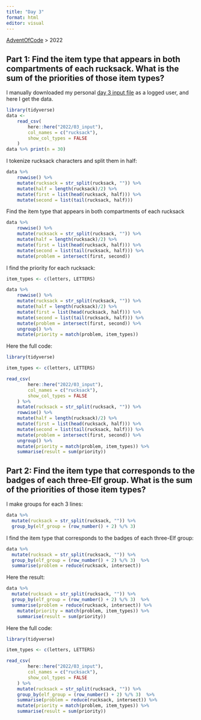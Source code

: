 ```yaml
---
title: "Day 3"
format: html
editor: visual
---
```


[AdventOfCode](https://jrosell.github.io/AdventOfCode/) \> 2022

## Part 1: Find the item type that appears in both compartments of each rucksack. What is the sum of the priorities of those item types?

I manually downloaded my personal [day 3 input file](https://adventofcode.com/2022/day/3) as a logged user, and here I get the data.

```r
library(tidyverse)
data <- 
    read_csv(
        here::here("2022/03_input"),
        col_names = c("rucksack"),
        show_col_types = FALSE
    )
data %>% print(n = 30)
```

I tokenize rucksack characters and split them in half:

```r
data %>% 
    rowwise() %>% 
    mutate(rucksack = str_split(rucksack, "")) %>% 
    mutate(half = length(rucksack)/2) %>% 
    mutate(first = list(head(rucksack, half))) %>% 
    mutate(second = list(tail(rucksack, half)))
```

Find the item type that appears in both compartments of each rucksack

```r
data %>% 
    rowwise() %>% 
    mutate(rucksack = str_split(rucksack, "")) %>% 
    mutate(half = length(rucksack)/2) %>% 
    mutate(first = list(head(rucksack, half))) %>% 
    mutate(second = list(tail(rucksack, half))) %>% 
    mutate(problem = intersect(first, second))
```

I find the priority for each rucksack:

```r
item_types <- c(letters, LETTERS)

data %>% 
    rowwise() %>% 
    mutate(rucksack = str_split(rucksack, "")) %>% 
    mutate(half = length(rucksack)/2) %>% 
    mutate(first = list(head(rucksack, half))) %>% 
    mutate(second = list(tail(rucksack, half))) %>% 
    mutate(problem = intersect(first, second)) %>% 
    ungroup() %>% 
    mutate(priority = match(problem, item_types))

```

Here the full code:

```r
library(tidyverse)

item_types <- c(letters, LETTERS)

read_csv(
        here::here("2022/03_input"),
        col_names = c("rucksack"),
        show_col_types = FALSE
    ) %>% 
    mutate(rucksack = str_split(rucksack, "")) %>% 
    rowwise() %>% 
    mutate(half = length(rucksack)/2) %>% 
    mutate(first = list(head(rucksack, half))) %>% 
    mutate(second = list(tail(rucksack, half))) %>% 
    mutate(problem = intersect(first, second)) %>% 
    ungroup() %>% 
    mutate(priority = match(problem, item_types)) %>% 
    summarise(result = sum(priority))
```

## Part 2: Find the item type that corresponds to the badges of each three-Elf group. What is the sum of the priorities of those item types?

I make groups for each 3 lines:

```r
data %>% 
  mutate(rucksack = str_split(rucksack, "")) %>% 
  group_by(elf_group = (row_number() + 2) %/% 3)
```

I find the item type that corresponds to the badges of each three-Elf group:

```r
data %>% 
  mutate(rucksack = str_split(rucksack, "")) %>% 
  group_by(elf_group = (row_number() + 2) %/% 3)  %>% 
  summarise(problem = reduce(rucksack, intersect))

```

Here the result:

```r
data %>% 
  mutate(rucksack = str_split(rucksack, "")) %>% 
  group_by(elf_group = (row_number() + 2) %/% 3)  %>% 
  summarise(problem = reduce(rucksack, intersect)) %>% 
    mutate(priority = match(problem, item_types)) %>% 
    summarise(result = sum(priority))
```

Here the full code:

```r
library(tidyverse)

item_types <- c(letters, LETTERS)

read_csv(
        here::here("2022/03_input"),
        col_names = c("rucksack"),
        show_col_types = FALSE
    ) %>% 
    mutate(rucksack = str_split(rucksack, "")) %>% 
    group_by(elf_group = (row_number() + 2) %/% 3)  %>% 
    summarise(problem = reduce(rucksack, intersect)) %>% 
    mutate(priority = match(problem, item_types)) %>% 
    summarise(result = sum(priority))
```

